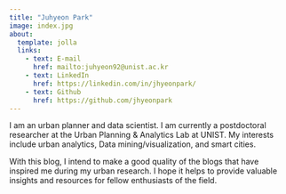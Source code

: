```yaml
---
title: "Juhyeon Park"
image: index.jpg
about:
  template: jolla
  links:
    - text: E-mail
      href: mailto:juhyeon92@unist.ac.kr
    - text: LinkedIn
      href: https://linkedin.com/in/jhyeonpark/
    - text: Github
      href: https://github.com/jhyeonpark
---
```


I am an urban planner and data scientist. I am currently a postdoctoral researcher at the Urban Planning & Analytics Lab at UNIST. My interests include urban analytics, Data mining/visualization, and smart cities.

With this blog, I intend to make a good quality of the blogs that have inspired me during my urban research. I hope it helps to provide valuable insights and resources for fellow enthusiasts of the field.
